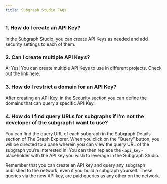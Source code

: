 ```yaml
---
title: Subgraph Studio FAQs
---
```


### 1. How do I create an API Key?

In the Subgraph Studio, you can create API Keys as needed and add security settings to each of them.

### 2. Can I create multiple API Keys?

A: Yes! You can create multiple API Keys to use in different projects. Check out the link [here](https://thegraph.com/studio/apikeys/).

### 3. How do I restrict a domain for an API Key?

After creating an API Key, in the Security section you can define the domains that can query a specific API Key.

### 4. How do I find query URLs for subgraphs if I’m not the developer of the subgraph I want to use?

You can find the query URL of each subgraph in the Subgraph Details section of The Graph Explorer. When you click on the “Query” button, you will be directed to a pane wherein you can view the query URL of the subgraph you’re interested in. You can then replace the `<api_key>` placeholder with the API key you wish to leverage in the Subgraph Studio.

Remember that you can create an API key and query any subgraph published to the network, even if you build a subgraph yourself. These queries via the new API key, are paid queries as any other on the network.
